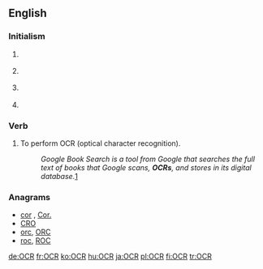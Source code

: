 ==English==

===Initialism===
{{en-initialism}}

# {{initialism of|[[Oxford]], [[Cambridge]] & [[RSA]]}} {{gloss|examinations (board)}}
# {{computing}} {{initialism of|optical character recognition|Optical Character Recognition}}
# {{politics|US}} {{initialism of|[[office|Office]] [[for]] [[civil rights|Civil Rights]]}}
# {{religion}} {{initialism of|[[office|Office]] [[of]] [[the]] [[chief|Chief]] [[Rabbi]]}}

===Verb===
{{en-verb|OCR|ing}}

# To perform OCR (optical character recognition).
#: ''Google Book Search is a tool from Google that searches the full text of books that Google scans, '''OCRs''', and stores in its digital database.''[http://en.wikipedia.org/wiki/Google_Book_Search]

===Anagrams===
* [[cor#English|cor]] , [[Cor.#English|Cor.]]
* [[CRO#English|CRO]]
* [[orc#English|orc]], [[ORC#English|ORC]]
* [[roc#English|roc]], [[ROC#English|ROC]]

[[de:OCR]]
[[fr:OCR]]
[[ko:OCR]]
[[hu:OCR]]
[[ja:OCR]]
[[pl:OCR]]
[[fi:OCR]]
[[tr:OCR]]